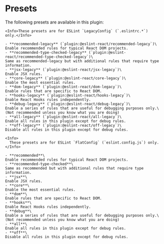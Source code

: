 
# Presets

The following presets are available in this plugin:

<ESLintConfig>

  <Config>

    <Info>These presets are for ESLint `LegacyConfig` (`.eslintrc.*`) only.</Info>

    - **recommended-legacy** (`plugin:@eslint-react/recommended-legacy`)\
    Enable recommended rules for typical React DOM projects.
    - **recommended-type-checked-legacy** (`plugin:@eslint-react/recommended-type-checked-legacy`)\
    Same as recommended-legacy but with additional rules that require type information.
    - **jsx-legacy** (`plugin:@eslint-react/jsx-legacy`)\
    Enable JSX rules.
    - **core-legacy** (`plugin:@eslint-react/core-legacy`)\
    Enable the most essential rules.
    - **dom-legacy** (`plugin:@eslint-react/dom-legacy`)\
    Enable rules that are specific to React DOM.
    - **hooks-legacy** (`plugin:@eslint-react/hooks-legacy`)\
    Enable React Hooks rules independently.
    - **debug-legacy** (`plugin:@eslint-react/debug-legacy`)\
    Enable a series of rules that are useful for debugging purposes only.\
    (Not recommended unless you know what you are doing)
    - **all-legacy** (`plugin:@eslint-react/all-legacy`)\
    Enable all rules in this plugin except for debug rules.
    - **off-legacy** (`plugin:@eslint-react/off-legacy`)\
    Disable all rules in this plugin except for debug rules.

  </Config>

  <Config>

    <Info>
      These presets are for ESLint `FlatConfig` (`eslint.config.js`) only.
    </Info>

    - **recommended**\
    Enable recommended rules for typical React DOM projects.
    - **recommended-type-checked**\
    Same as recommended but with additional rules that require type information.
    - **jsx**\
    Enable JSX rules.
    - **core**\
    Enable the most essential rules.
    - **dom**\
    Enable rules that are specific to React DOM.
    - **hooks**\
    Enable React Hooks rules independently.
    - **debug**\
    Enable a series of rules that are useful for debugging purposes only.\
    (Not recommended unless you know what you are doing)
    - **all**\
    Enable all rules in this plugin except for debug rules.
    - **off**\
    Disable all rules in this plugin except for debug rules.

  </Config>

</ESLintConfig>
